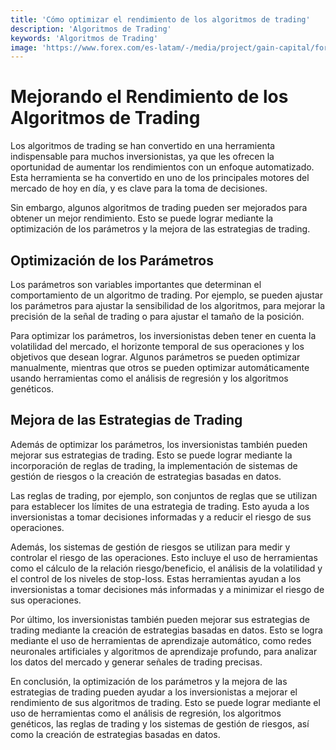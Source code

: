 ```yaml
---
title: 'Cómo optimizar el rendimiento de los algoritmos de trading'
description: 'Algoritmos de Trading'
keywords: 'Algoritmos de Trading'
image: 'https://www.forex.com/es-latam/-/media/project/gain-capital/forex/feature-images/platforms/overview/platforms-overview-statichero-compress.png?h=550&iar=0&w=832'
---
```


 

# Mejorando el Rendimiento de los Algoritmos de Trading

Los algoritmos de trading se han convertido en una herramienta indispensable para muchos inversionistas, ya que les ofrecen la oportunidad de aumentar los rendimientos con un enfoque automatizado. Esta herramienta se ha convertido en uno de los principales motores del mercado de hoy en día, y es clave para la toma de decisiones.

Sin embargo, algunos algoritmos de trading pueden ser mejorados para obtener un mejor rendimiento. Esto se puede lograr mediante la optimización de los parámetros y la mejora de las estrategias de trading.

## Optimización de los Parámetros

Los parámetros son variables importantes que determinan el comportamiento de un algoritmo de trading. Por ejemplo, se pueden ajustar los parámetros para ajustar la sensibilidad de los algoritmos, para mejorar la precisión de la señal de trading o para ajustar el tamaño de la posición.

Para optimizar los parámetros, los inversionistas deben tener en cuenta la volatilidad del mercado, el horizonte temporal de sus operaciones y los objetivos que desean lograr. Algunos parámetros se pueden optimizar manualmente, mientras que otros se pueden optimizar automáticamente usando herramientas como el análisis de regresión y los algoritmos genéticos.

<ImageAdd source="https://miro.medium.com/max/768/1*9tJzizCuU7keeIF_FsfuRQ.png"/>

## Mejora de las Estrategias de Trading

Además de optimizar los parámetros, los inversionistas también pueden mejorar sus estrategias de trading. Esto se puede lograr mediante la incorporación de reglas de trading, la implementación de sistemas de gestión de riesgos o la creación de estrategias basadas en datos.

Las reglas de trading, por ejemplo, son conjuntos de reglas que se utilizan para establecer los límites de una estrategia de trading. Esto ayuda a los inversionistas a tomar decisiones informadas y a reducir el riesgo de sus operaciones.

<ImageAdd source="https://s.marketwatch.com/public/resources/images/MW-GH932_flyers_ZH_20180424163538.jpg"/>

Además, los sistemas de gestión de riesgos se utilizan para medir y controlar el riesgo de las operaciones. Esto incluye el uso de herramientas como el cálculo de la relación riesgo/beneficio, el análisis de la volatilidad y el control de los niveles de stop-loss. Estas herramientas ayudan a los inversionistas a tomar decisiones más informadas y a minimizar el riesgo de sus operaciones.

<ImageAdd source="https://www.irmi.com/images/default-source/article-images/risk-management/risk-management.jpg?sfvrsn=0"/>

Por último, los inversionistas también pueden mejorar sus estrategias de trading mediante la creación de estrategias basadas en datos. Esto se logra mediante el uso de herramientas de aprendizaje automático, como redes neuronales artificiales y algoritmos de aprendizaje profundo, para analizar los datos del mercado y generar señales de trading precisas.

<ImageAdd source="https://www.fi-desk.com/wp-content/uploads/2019/06/TD19_WEB_Matt-Hodgson_Mosaic.jpg"/>

En conclusión, la optimización de los parámetros y la mejora de las estrategias de trading pueden ayudar a los inversionistas a mejorar el rendimiento de sus algoritmos de trading. Esto se puede lograr mediante el uso de herramientas como el análisis de regresión, los algoritmos genéticos, las reglas de trading y los sistemas de gestión de riesgos, así como la creación de estrategias basadas en datos.